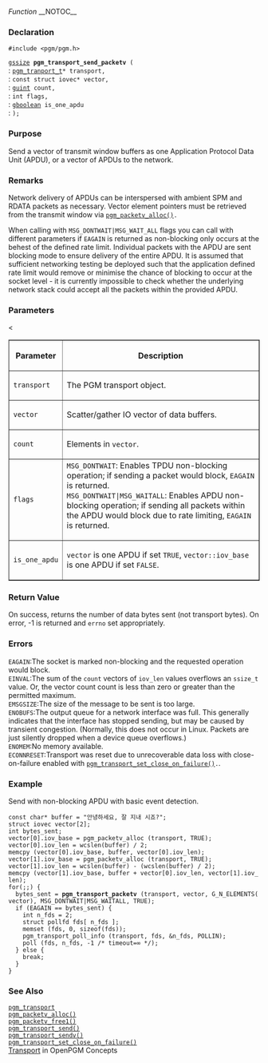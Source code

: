 ﻿''Function''
__NOTOC__
=== Declaration ===
<tt>#include <pgm/pgm.h></tt>

<tt>[http://library.gnome.org/devel/glib/stable/glib-Basic-Types.html#gssize gssize] '''pgm_transport_send_packetv''' (</tt><br>
: <tt>[[OpenPGM C Reference/pgm_transport_t|pgm_tranport_t]]*     transport,</tt><br>
: <tt>const struct iovec*              vector,</tt><br>
: <tt>[http://library.gnome.org/devel/glib/stable/glib-Basic-Types.html#guint guint] count,</tt><br>
: <tt>int flags,</tt><br>
: <tt>[http://library.gnome.org/devel/glib/stable/glib-Basic-Types.html#gboolean gboolean] is_one_apdu</tt><br>
: <tt>);</tt>

=== Purpose ===
Send a vector of transmit window buffers as one Application Protocol Data Unit (APDU), or a vector of APDUs to the network.

=== Remarks ===
Network delivery of APDUs can be interspersed with ambient SPM and RDATA packets as necessary.  Vector element pointers must be retrieved from the transmit window via <tt>[[OpenPGM C Reference/pgm_packetv_alloc()|pgm_packetv_alloc()]].</tt>

When calling with <tt>MSG_DONTWAIT|MSG_WAIT_ALL</tt> flags you can call with different parameters if <tt>EAGAIN</tt> is returned as non-blocking only occurs at the behest of the defined rate limit.  Individual packets with the APDU are sent blocking mode to ensure delivery of the entire APDU.  It is assumed that sufficient networking testing be deployed such that the application defined rate limit would remove or minimise the chance of blocking to occur at the socket level - it is currently impossible to check whether the underlying network stack could accept all the packets within the provided APDU.

=== Parameters ===

<table border="1" cellpadding="5" cellspacing="0">
<tr>
<th>Parameter</th>
<th>Description</th>
</tr>
<tr>
<td><tt>transport</tt></td>
<td>The PGM transport object.</td>
</tr><tr>
<td><tt>vector</tt></td>
<td>Scatter/gather IO vector of data buffers.</td>
</tr><tr>
<td><tt>count</tt></td>
<td>Elements in <tt>vector</tt>.</td>
</tr><tr>
<<td><tt>flags</tt></td>
<td>
;<tt>MSG_DONTWAIT</tt>: Enables TPDU non-blocking operation; if sending a packet would block, <tt>EAGAIN</tt> is returned.
;<tt>MSG_DONTWAIT|MSG_WAITALL</tt>: Enables APDU non-blocking operation; if sending all packets within the APDU would block due to rate limiting, <tt>EAGAIN</tt> is returned.</td>
</tr><tr>
<td><tt>is_one_apdu</tt></td>
<td><tt>vector</tt> is one APDU if set <tt>TRUE</tt>, <tt>vector::iov_base</tt> is one APDU if set <tt>FALSE</tt>.
</tr>
</table>


=== Return Value ===
On success, returns the number of data bytes sent (not transport bytes).  On error, -1 is returned and <tt>errno</tt> set appropriately.

=== Errors ===
;<tt>EAGAIN</tt>:The socket is marked non-blocking and the requested operation would block.
;<tt>EINVAL</tt>:The sum of the <tt>count</tt> vectors of <tt>iov_len</tt> values overflows an <tt>ssize_t</tt> value. Or, the vector count count is less than zero or greater  than  the  permitted maximum.
;<tt>EMSGSIZE</tt>:The size of the message to be sent is too large.
;<tt>ENOBUFS</tt>:The  output queue for a network interface was full.  This generally indicates that the interface has stopped sending, but may be caused by transient congestion.  (Normally, this does not occur in Linux. Packets are just silently dropped when a device queue overflows.)
;<tt>ENOMEM</tt>:No memory available.
;<tt>ECONNRESET</tt>:Transport was reset due to unrecoverable data loss with close-on-failure enabled with <tt>[[OpenPGM C Reference/pgm_transport_set_close_on_failure()|pgm_transport_set_close_on_failure()]].</tt>.

=== Example ===

Send with non-blocking APDU with basic event detection.

 const char* buffer = "안녕하세요, 잘 지내 시죠?";
 struct iovec vector[2];
 int bytes_sent;
 vector[0].iov_base = pgm_packetv_alloc (transport, TRUE);
 vector[0].iov_len = wcslen(buffer) / 2;
 memcpy (vector[0].iov_base, buffer, vector[0].iov_len);
 vector[1].iov_base = pgm_packetv_alloc (transport, TRUE);
 vector[1].iov_len = wcslen(buffer) - (wcslen(buffer) / 2);
 memcpy (vector[1].iov_base, buffer + vector[0].iov_len, vector[1].iov_len);
 for(;;) {
   bytes_sent = '''pgm_transport_packetv''' (transport, vector, G_N_ELEMENTS(vector), MSG_DONTWAIT|MSG_WAITALL, TRUE);
   if (EAGAIN == bytes_sent) {
     int n_fds = 2;
     struct pollfd fds[ n_fds ];
     memset (fds, 0, sizeof(fds));
     pgm_transport_poll_info (transport, fds, &n_fds, POLLIN);
     poll (fds, n_fds, -1 /* timeout=∞ */);
   } else {
     break;
   }
 }


=== See Also ===
<tt>[[OpenPGM C Reference/pgm_transport|pgm_transport]]</tt><br>
<tt>[[OpenPGM C Reference/pgm_packetv_alloc()|pgm_packetv_alloc()]]</tt><br>
<tt>[[OpenPGM C Reference/pgm_packetv_free1()|pgm_packetv_free1()]]</tt><br>
<tt>[[OpenPGM C Reference/pgm_transport_send()|pgm_transport_send()]]</tt><br>
<tt>[[OpenPGM C Reference/pgm_transport_sendv()|pgm_transport_sendv()]]</tt><br>
<tt>[[OpenPGM C Reference/pgm_transport_set_close_on_failure()|pgm_transport_set_close_on_failure()]]</tt><br>
[[OpenPGM Concepts/Transport|Transport]] in OpenPGM Concepts

